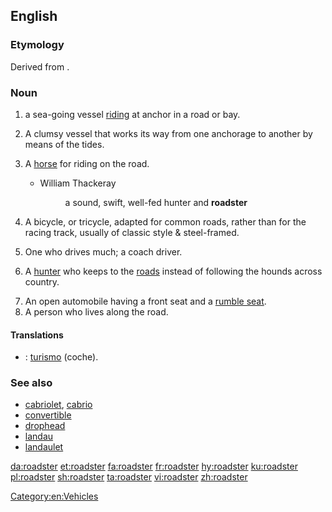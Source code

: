 ==English==

===Etymology===
Derived from {{suffix|road|ster|lang=en}}.

===Noun===
{{en-noun}}

# a sea-going vessel [[ride|riding]] at anchor in a road or bay.
# {{label|en|nautical}} A clumsy vessel that works its way from one anchorage to another by means of the tides.
#: {{rfquotek|Ham. Nav. Encyc}}
# {{lb|en|archaic}} A [[horse]] for riding on the road.
#* William Thackeray
#*: a sound, swift, well-fed hunter and '''roadster'''
# A bicycle, or tricycle, adapted for common roads, rather than for the racing track, usually of classic style & steel-framed.
# {{label|en|UK|dated}} One who drives much; a coach driver.
# {{label|en|UK|dated|slang}} A [[hunter]] who keeps to the [[road]]s instead of following the hounds across country.
# An open automobile having a front seat and a [[rumble seat]].
# A person who lives along the road.

====Translations====
{{trans-top|sea-going vessel}}
{{trans-mid}}
{{trans-bottom}}
{{trans-top|bicycle or tricycle adapted for common roads}}
{{trans-mid}}
{{trans-bottom}}
{{trans-top|open automobile}}
{{trans-mid}}
{{trans-bottom}}

{{checktrans-top|}}
* {{ttbc|es}}: [[turismo]] (coche).
{{trans-mid}}
{{trans-bottom}}

===See also===
* [[cabriolet]], [[cabrio]]
* [[convertible]]
* [[drophead]]
* [[landau]]
* [[landaulet]]

[[Category:en:Vehicles]]

[[da:roadster]]
[[et:roadster]]
[[fa:roadster]]
[[fr:roadster]]
[[hy:roadster]]
[[ku:roadster]]
[[pl:roadster]]
[[sh:roadster]]
[[ta:roadster]]
[[vi:roadster]]
[[zh:roadster]]